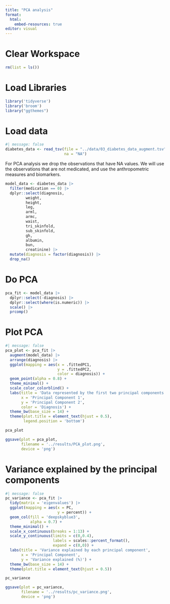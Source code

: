 ```yaml
---
title: "PCA analysis"
format:
  html:
    embed-resources: true
editor: visual
---
```


# Clear Workspace

```r
rm(list = ls())
```

# Load Libraries

```r
library('tidyverse')
library('broom')
library("ggthemes")
```

# Load data

```r
#| message: false
diabetes_data <- read_tsv(file = "../data/03_diabetes_data_augment.tsv",
                          na = "NA")
```

For PCA analysis we drop the observations that have NA values. We will use the observations that are not medicated, and use the anthropometric measures and biomarkers.

```r
model_data <- diabetes_data |> 
  filter(medication == 0) |> 
  dplyr::select(diagnosis, 
         weight, 
         height, 
         leg, 
         arml, 
         armc,
         waist,
         tri_skinfold,
         sub_skinfold,
         gh,
         albumin,
         bun,
         creatinine) |> 
  mutate(diagnosis = factor(diagnosis)) |> 
  drop_na()
```

# Do PCA

```r
pca_fit <- model_data |> 
  dplyr::select(-diagnosis) |> 
  dplyr::select(where(is.numeric)) |> 
  scale() |> 
  prcomp()
```

# Plot PCA

```r
#| message: false
pca_plot <- pca_fit |> 
  augment(model_data) |> 
  arrange(diagnosis) |> 
  ggplot(mapping = aes(x = .fittedPC1, 
                       y = .fittedPC2,
                       color = diagnosis)) +
  geom_point(alpha = 0.8) + 
  theme_minimal() +
  scale_color_colorblind() +
  labs(title = 'Data represented by the first two principal components',
       x = 'Principal Component 1',
       y = 'Principal Component 2',
       color = 'Diagnosis') +
  theme_bw(base_size = 14) +
  theme(plot.title = element_text(hjust = 0.5),
        legend.position = 'bottom') 

pca_plot

ggsave(plot = pca_plot,
       filename = '../results/PCA_plot.png',
       device = 'png')

```

# Variance explained by the principal components

```r
#| message: false
pc_variance <- pca_fit |> 
  tidy(matrix = 'eigenvalues') |> 
  ggplot(mapping = aes(x = PC,
                       y = percent)) +
  geom_col(fill = 'deepskyblue3',
           alpha = 0.7) +
  theme_minimal() +
  scale_x_continuous(breaks = 1:13) +
  scale_y_continuous(limits = c(0,0.4),
                     labels = scales::percent_format(),
                     expand = c(0,0)) +
  labs(title = 'Variance explained by each principal component',
       x = 'Principal Component',
       y = 'Variance explained (%)') +
  theme_bw(base_size = 14) +
  theme(plot.title = element_text(hjust = 0.5)) 

pc_variance

ggsave(plot = pc_variance,
       filename = '../results/pc_variance.png',
       device = 'png')
```
